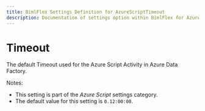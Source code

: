 ```yaml
---
title: BimlFlex Settings Definition for AzureScriptTimeout
description: Documentation of settings option within BimlFlex for AzureScriptTimeout
---
```

<head>
  <meta name="varigenceProduct" content="BimlFlex"></meta>
  <meta name="varigenceArticleType" content="Reference"></meta>
</head>

# Timeout

The default Timeout used for the Azure Script Activity in Azure Data Factory.

Notes:

* This setting is part of the *Azure Script* settings category.
* The default value for this setting is `0.12:00:00`.
